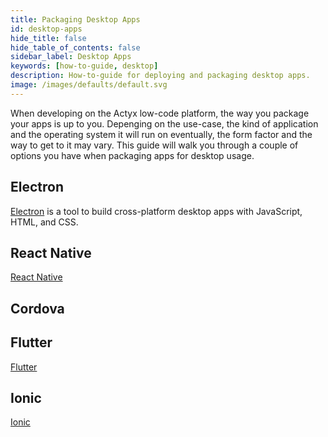 ```yaml
---
title: Packaging Desktop Apps
id: desktop-apps
hide_title: false
hide_table_of_contents: false
sidebar_label: Desktop Apps
keywords: [how-to-guide, desktop]
description: How-to-guide for deploying and packaging desktop apps.
image: /images/defaults/default.svg
---
```


When developing on the Actyx low-code platform, the way you package your apps is up to you.
Depenging on the use-case, the kind of application and the operating system it will run on eventually, the form factor and the way to get to it may vary.
This guide will walk you through a couple of options you have when packaging apps for desktop usage.

## Electron

[Electron](https://www.electronjs.org/docs) is a tool to build cross-platform desktop apps with JavaScript, HTML, and CSS.

## React Native

[React Native](https://reactnative.dev/)

## Cordova

## Flutter

[Flutter](https://flutter.dev/docs)

## Ionic

[Ionic](https://ionicframework.com/)

